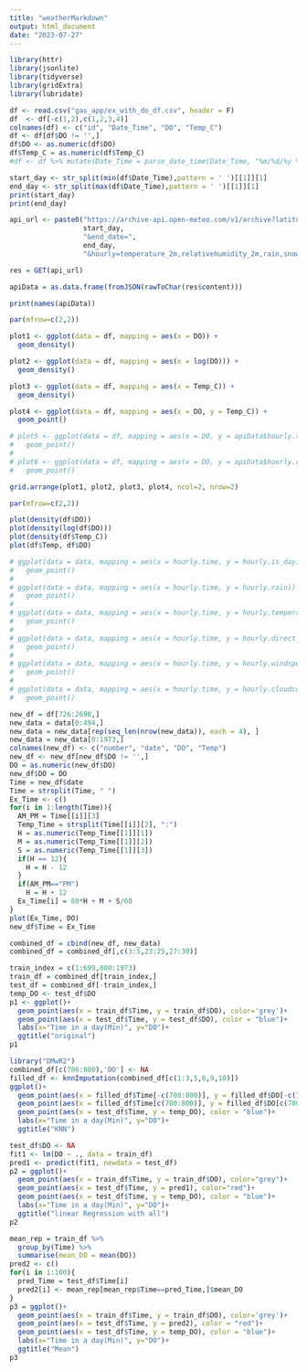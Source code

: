 ```yaml
---
title: "weatherMarkdown"
output: html_document
date: "2023-07-27"
---
```


```r
library(httr)
library(jsonlite)
library(tidyverse)
library(gridExtra)
library(lubridate)

```


```r
df <- read.csv("gas_app/ex_with_do_df.csv", header = F)
df  <- df[-c(1,2),c(1,2,3,4)]
colnames(df) <- c("id", "Date_Time", "DO", "Temp_C")
df <- df[df$DO != '',]
df$DO <- as.numeric(df$DO)
df$Temp_C = as.numeric(df$Temp_C)
#df <- df %>% mutate(Date_Time = parse_date_time(Date_Time, "%m/%d/%y %I:%M:%S %p"))
```

```r
start_day <- str_split(min(df$Date_Time),pattern = ' ')[[1]][1]
end_day <- str_split(max(df$Date_Time),pattern = ' ')[[1]][1]
print(start_day)
print(end_day)
```

```r
api_url <- paste0("https://archive-api.open-meteo.com/v1/archive?latitude=35.980472&longitude=-79.004672&start_date=",
                  start_day,
                  "&end_date=",
                  end_day,
                  "&hourly=temperature_2m,relativehumidity_2m,rain,snowfall,cloudcover,windspeed_10m,is_day,direct_radiation&timezone=America%2FNew_York&models=best_match")

res = GET(api_url)

apiData = as.data.frame(fromJSON(rawToChar(res$content)))
```

```r
print(names(apiData))
```


```r
par(mfrow=c(2,2))

plot1 <- ggplot(data = df, mapping = aes(x = DO)) + 
  geom_density()

plot2 <- ggplot(data = df, mapping = aes(x = log(DO))) + 
  geom_density()

plot3 <- ggplot(data = df, mapping = aes(x = Temp_C)) + 
  geom_density()

plot4 <- ggplot(data = df, mapping = aes(x = DO, y = Temp_C)) + 
  geom_point()

# plot5 <- ggplot(data = df, mapping = aes(x = DO, y = apiData$hourly.temperature_2m)) + 
#   geom_point()
# 
# plot6 <- ggplot(data = df, mapping = aes(x = DO, y = apiData$hourly.rain)) + 
#   geom_point()

grid.arrange(plot1, plot2, plot3, plot4, ncol=2, nrow=2)
```


```r
par(mfrow=c(2,2))

plot(density(df$DO))
plot(density(log(df$DO)))
plot(density(df$Temp_C))
plot(df$Temp, df$DO)
```

```r
# ggplot(data = data, mapping = aes(x = hourly.time, y = hourly.is_day)) + 
#   geom_point()
# 
# ggplot(data = data, mapping = aes(x = hourly.time, y = hourly.rain)) + 
#   geom_point()
# 
# ggplot(data = data, mapping = aes(x = hourly.time, y = hourly.temperature_2m)) + 
#   geom_point()
# 
# ggplot(data = data, mapping = aes(x = hourly.time, y = hourly.direct_radiation)) + 
#   geom_point()
# 
# ggplot(data = data, mapping = aes(x = hourly.time, y = hourly.windspeed_10m)) + 
#   geom_point()
# 
# ggplot(data = data, mapping = aes(x = hourly.time, y = hourly.cloudcover)) + 
#   geom_point()
```

```r
new_df = df[726:2698,]
new_data = data[0:494,]
new_data = new_data[rep(seq_len(nrow(new_data)), each = 4), ]
new_data = new_data[0:1973,]
colnames(new_df) <- c("number", "date", "DO", "Temp")
new_df <- new_df[new_df$DO != '',]
DO = as.numeric(new_df$DO)
new_df$DO = DO
Time = new_df$date
Time = strsplit(Time, " ")
Ex_Time <- c()
for(i in 1:length(Time)){
  AM_PM = Time[[i]][3]
  Temp_Time = strsplit(Time[[i]][2], ":")
  H = as.numeric(Temp_Time[[1]][1])
  M = as.numeric(Temp_Time[[1]][2])
  S = as.numeric(Temp_Time[[1]][3])
  if(H == 12){
    H = H - 12
  }
  if(AM_PM=="PM")
    H = H + 12
  Ex_Time[i] = 60*H + M + S/60
}
plot(Ex_Time, DO)
new_df$Time = Ex_Time
```


```r
combined_df = cbind(new_df, new_data)
combined_df = combined_df[,c(3:5,23:25,27:30)]

train_index = c(1:699,800:1973)
train_df = combined_df[train_index,]
test_df = combined_df[-train_index,]
temp_DO <- test_df$DO
p1 <- ggplot()+
  geom_point(aes(x = train_df$Time, y = train_df$DO), color='grey')+
  geom_point(aes(x = test_df$Time, y = test_df$DO), color = "blue")+
  labs(x="Time in a day(Min)", y="DO")+
  ggtitle("original")
p1
```

```r
library("DMwR2")
combined_df[c(700:800),'DO'] <- NA
filled_df <- knnImputation(combined_df[c(1:3,5,6,9,10)])
ggplot()+
  geom_point(aes(x = filled_df$Time[-c(700:800)], y = filled_df$DO[-c(700:800)]), color='grey')+
  geom_point(aes(x = filled_df$Time[c(700:800)], y = filled_df$DO[c(700:800)]), color = "red")+
  geom_point(aes(x = test_df$Time, y = temp_DO), color = "blue")+
  labs(x="Time in a day(Min)", y="DO")+
  ggtitle("KNN")
```
```r
test_df$DO <- NA
fit1 <- lm(DO ~ ., data = train_df)
pred1 <- predict(fit1, newdata = test_df)
p2 = ggplot()+
  geom_point(aes(x = train_df$Time, y = train_df$DO), color="grey")+
  geom_point(aes(x = test_df$Time, y = pred1), color="red")+
  geom_point(aes(x = test_df$Time, y = temp_DO), color = "blue")+
  labs(x="Time in a day(Min)", y="DO")+
  ggtitle("linear Regression with all")
p2
```


```r
mean_rep = train_df %>% 
  group_by(Time) %>%
  summarise(mean_DO = mean(DO))
pred2 <- c()
for(i in 1:100){
  pred_Time = test_df$Time[i]
  pred2[i] <- mean_rep[mean_rep$Time==pred_Time,]$mean_DO
}
p3 = ggplot()+
  geom_point(aes(x = train_df$Time, y = train_df$DO), color='grey')+
  geom_point(aes(x = test_df$Time, y = pred2), color = "red")+
  geom_point(aes(x = test_df$Time, y = temp_DO), color = "blue")+
  labs(x="Time in a day(Min)", y="DO")+
  ggtitle("Mean")
p3
```

